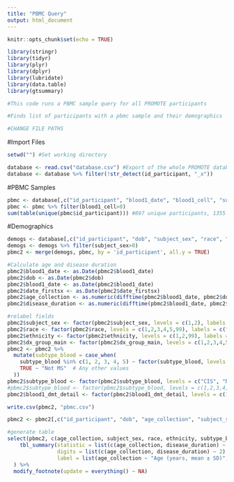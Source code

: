 ```yaml
---
title: "PBMC Query"
output: html_document
---
```


```r
knitr::opts_chunk$set(echo = TRUE)
```
```r
library(stringr)
library(tidyr)
library(plyr)
library(dplyr)
library(lubridate)
library(data.table)
library(gtsummary)

#This code runs a PBMC sample query for all PROMOTE participants

#Finds list of participants with a pbmc sample and their demographics

#CHANGE FILE PATHS

```

#Import Files
```r
setwd("") #Set working directory

database <- read.csv("database.csv") #Export of the whole PROMOTE database project
database <- database %>% filter(!str_detect(id_participant, "_x"))

```

#PBMC Samples
```r
pbmc <- database[,c("id_participant", "blood1_date", "blood1_cell", "subtype_blood", "blood1_dmt_detail")]
pbmc <- pbmc %>% filter(blood1_cell>0)
sum(table(unique(pbmc$id_participant))) #897 unique participants, 1355 samples

```

#Demographics
```r
demogs <- database[,c("id_participant", "dob", "subject_sex", "race", "ethnicity", "dx_group_main", "date_firstsx", "date_msdx")]
demogs <- demogs %>% filter(subject_sex>0)
pbmc2 <- merge(demogs, pbmc, by = 'id_participant', all.y = TRUE)

#Calculate age and disease duration
pbmc2$blood1_date <- as.Date(pbmc2$blood1_date)
pbmc2$dob <- as.Date(pbmc2$dob)
pbmc2$blood1_date <- as.Date(pbmc2$blood1_date)
pbmc2$date_firstsx <- as.Date(pbmc2$date_firstsx)
pbmc2$age_collection <- as.numeric(difftime(pbmc2$blood1_date, pbmc2$dob, units="weeks")/52.25)
pbmc2$disease_duration <- as.numeric(difftime(pbmc2$blood1_date, pbmc2$date_firstsx, units="weeks")/52.25)

#relabel fields
pbmc2$subject_sex <- factor(pbmc2$subject_sex, levels = c(1,2), labels = c("Male", "Female"))
pbmc2$race <- factor(pbmc2$race, levels = c(1,2,3,4,5,99), labels = c("Black", "American Indian or Alaska Native", "Asian", "Caucasian", "Multi-racial", "Not Sure"))
pbmc2$ethnicity <- factor(pbmc2$ethnicity, levels = c(1,2,99), labels = c("Hispanic or Latino", "Non-Hispanic or Latino", "Not Sure"))
pbmc2$dx_group_main <- factor(pbmc2$dx_group_main, levels = c(1,2,3,4,5,6), labels = c("Healthy Control", "MS", "MOGAD", "Myelitis", "NMOSD", "Unknown"))
pbmc2 <- pbmc2 %>%
  mutate(subtype_blood = case_when(
    subtype_blood %in% c(1, 2, 3, 4, 5) ~ factor(subtype_blood, levels = c(1, 2, 3, 4, 5), labels = c("CIS", "RIS", "RRMS", "SPMS", "PPMS")),
    TRUE ~ "Not MS"  # Any other values
  ))
pbmc2$subtype_blood <- factor(pbmc2$subtype_blood, levels = c("CIS", "RIS", "RRMS", "SPMS", "PPMS", "Not MS"))
#pbmc2$subtype_blood <- factor(pbmc2$subtype_blood, levels = c(1,2,3,4,5), labels = c("CIS", "RIS", "RRMS", "SPMS", "PPMS"))
pbmc2$blood1_dmt_detail <- factor(pbmc2$blood1_dmt_detail, levels = c(1,2,3,4,5,6,7,8,9,10,11,12,13,14,15,16,17,18,19,20,21,22,23,24,25,26,99), labels = c("Aubagio", "Avonex", "Betaseron", "Copaxone", "Extavia", "Gilenya", "Novantrone", "Rebif", "Tecfidera", "Tysabri", "Other", "Lemtrada",  "Ocrevus", "Plegridy", "Zinbryta", "Rituxan", "Mavenclad", "Mayzent", "Vumerity", "Zeposia", "Kesimpta", "Soliris", "Uplizna", "Enspryng", "Ponvory", "Bafiertam", "None"))

write.csv(pbmc2, "pbmc.csv")

pbmc2 <- pbmc2[,c("id_participant", "dob", "age_collection", "subject_sex", "race", "ethnicity", "dx_group_main", "blood1_date", "subtype_blood", "disease_duration", "blood1_dmt_detail")]

#generate table
select(pbmc2, c(age_collection, subject_sex, race, ethnicity, subtype_blood, disease_duration, blood1_dmt_detail)) %>%
    tbl_summary(statistic = list(c(age_collection, disease_duration) ~ "{mean} ({sd})"),
                digits = list(c(age_collection, disease_duration) ~ 2),
                label = list(age_collection ~ "Age (years, mean ± SD)", disease_duration ~ "Disease Duration (years, mean ± SD)", subject_sex ~ "Sex (n, % of cohort)", race ~ "Race (n, % of cohort)", ethnicity ~ "Ethnicity (n, % of cohort)", subtype_blood ~ "Disease Subtype (n, % of cohort)", blood1_dmt_detail ~ "DMT (n, % of cohort)")
  ) %>%
  modify_footnote(update = everything() ~ NA)


```



